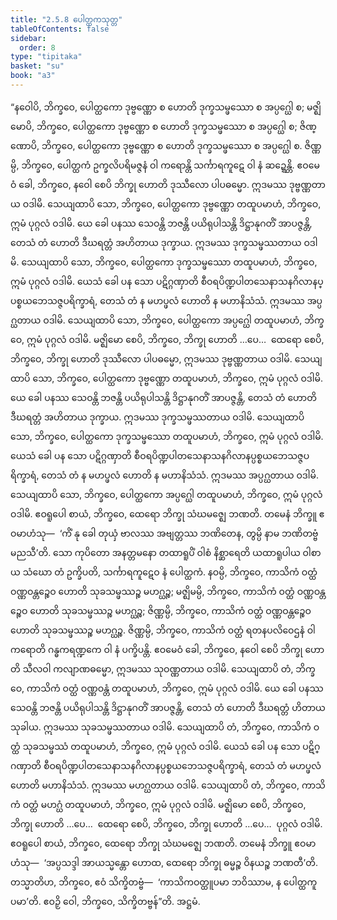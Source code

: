 ```yaml
---
title: "2.5.8 ပေါတ္ထကသုတ္တ"
tableOfContents: false
sidebar:
  order: 8
type: "tipitaka"
basket: "su"
book: "a3"
---
```



<DynamicBreadcrumb />

<Division number="100" book="a3" e="ch" v="15" p="249">

<Paragraph number="828" book="a3">
“နဝေါပိ, ဘိက္ခဝေ, ပေါတ္ထကော ဒုဗ္ဗဏ္ဏော စ ဟောတိ ဒုက္ခသမ္ဖဿော စ အပ္ပဂ္ဃေါ စ; မဇ္ဈိမောပိ, ဘိက္ခဝေ, ပေါတ္ထကော ဒုဗ္ဗဏ္ဏော စ ဟောတိ ဒုက္ခသမ္ဖဿော စ အပ္ပဂ္ဃေါ စ; ဇိဏ္ဏောပိ, ဘိက္ခဝေ, ပေါတ္ထကော ဒုဗ္ဗဏ္ဏော စ ဟောတိ ဒုက္ခသမ္ဖဿော စ အပ္ပဂ္ဃေါ စ. ဇိဏ္ဏမ္ပိ, ဘိက္ခဝေ, ပေါတ္ထကံ ဥက္ခလိပရိမဇ္ဇနံ ဝါ ကရောန္တိ သင်္ကာရကူဋေ ဝါ နံ ဆဍ္ဍေန္တိ.
</Paragraph>

<Paragraph number="829" book="a3">
ဧဝမေဝံ ခေါ, ဘိက္ခဝေ, နဝေါ စေပိ ဘိက္ခု ဟောတိ ဒုဿီလော ပါပဓမ္မော. ဣဒမဿ ဒုဗ္ဗဏ္ဏတာယ ဝဒါမိ. သေယျထာပိ သော, ဘိက္ခဝေ, ပေါတ္ထကော ဒုဗ္ဗဏ္ဏော တထူပမာဟံ, ဘိက္ခဝေ, ဣမံ ပုဂ္ဂလံ ဝဒါမိ. ယေ ခေါ ပနဿ သေဝန္တိ ဘဇန္တိ ပယိရုပါသန္တိ ဒိဋ္ဌာနုဂတိံ အာပဇ္ဇန္တိ, တေသံ တံ ဟောတိ ဒီဃရတ္တံ အဟိတာယ ဒုက္ခာယ. ဣဒမဿ ဒုက္ခသမ္ဖဿတာယ ဝဒါမိ. သေယျထာပိ သော, ဘိက္ခဝေ, ပေါတ္ထကော ဒုက္ခသမ္ဖဿော တထူပမာဟံ, ဘိက္ခဝေ, ဣမံ ပုဂ္ဂလံ ဝဒါမိ. ယေသံ ခေါ ပန သော ပဋိဂ္ဂဏှာတိ စီဝရပိဏ္ဍပါတသေနာသနဂိလာနပ္ပစ္စယဘေသဇ္ဇပရိက္ခာရံ, တေသံ တံ န မဟပ္ဖလံ ဟောတိ န မဟာနိသံသံ. ဣဒမဿ အပ္ပဂ္ဃတာယ ဝဒါမိ. သေယျထာပိ သော, ဘိက္ခဝေ, ပေါတ္ထကော အပ္ပဂ္ဃေါ တထူပမာဟံ, ဘိက္ခဝေ, ဣမံ ပုဂ္ဂလံ ဝဒါမိ. မဇ္ဈိမော စေပိ, ဘိက္ခဝေ, ဘိက္ခု ဟောတိ …ပေ…  ထေရော စေပိ, ဘိက္ခဝေ, ဘိက္ခု ဟောတိ ဒုဿီလော ပါပဓမ္မော, ဣဒမဿ ဒုဗ္ဗဏ္ဏတာယ ဝဒါမိ. သေယျထာပိ သော, ဘိက္ခဝေ, ပေါတ္ထကော ဒုဗ္ဗဏ္ဏော တထူပမာဟံ, ဘိက္ခဝေ, ဣမံ ပုဂ္ဂလံ ဝဒါမိ. ယေ ခေါ ပနဿ သေဝန္တိ ဘဇန္တိ ပယိရုပါသန္တိ ဒိဋ္ဌာနုဂတိံ အာပဇ္ဇန္တိ, တေသံ တံ ဟောတိ ဒီဃရတ္တံ အဟိတာယ ဒုက္ခာယ. ဣဒမဿ ဒုက္ခသမ္ဖဿတာယ ဝဒါမိ. သေယျထာပိ သော, ဘိက္ခဝေ, ပေါတ္ထကော ဒုက္ခသမ္ဖဿော တထူပမာဟံ, ဘိက္ခဝေ, ဣမံ ပုဂ္ဂလံ ဝဒါမိ. ယေသံ ခေါ ပန သော ပဋိဂ္ဂဏှာတိ စီဝရပိဏ္ဍပါတသေနာသနဂိလာနပ္ပစ္စယဘေသဇ္ဇပရိက္ခာရံ, တေသံ တံ န မဟပ္ဖလံ ဟောတိ န မဟာနိသံသံ. ဣဒမဿ အပ္ပဂ္ဃတာယ ဝဒါမိ. သေယျထာပိ သော, ဘိက္ခဝေ, ပေါတ္ထကော အပ္ပဂ္ဃေါ တထူပမာဟံ, ဘိက္ခဝေ, ဣမံ ပုဂ္ဂလံ ဝဒါမိ.
</Paragraph>

<Paragraph number="830" book="a3">
ဧဝရူပေါ စာယံ, ဘိက္ခဝေ, ထေရော ဘိက္ခု သံဃမဇ္ဈေ ဘဏတိ. တမေနံ ဘိက္ခူ ဧဝမာဟံသု—  ‘ကိံ နု ခေါ တုယှံ ဗာလဿ အဗျတ္တဿ ဘဏိတေန, တွမ္ပိ နာမ ဘဏိတဗ္ဗံ မညသီ’တိ. သော ကုပိတော အနတ္တမနော တထာရူပိံ ဝါစံ နိစ္ဆာရေတိ ယထာရူပါယ ဝါစာယ သံဃော တံ ဥက္ခိပတိ, သင်္ကာရကူဋေဝ နံ ပေါတ္ထကံ.
</Paragraph>

<Paragraph number="831" book="a3">
နဝမ္ပိ, ဘိက္ခဝေ, ကာသိကံ ဝတ္ထံ ဝဏ္ဏဝန္တဉ္စေဝ ဟောတိ သုခသမ္ဖဿဉ္စ မဟဂ္ဃဉ္စ; မဇ္ဈိမမ္ပိ, ဘိက္ခဝေ, ကာသိကံ ဝတ္ထံ ဝဏ္ဏဝန္တဉ္စေဝ ဟောတိ သုခသမ္ဖဿဉ္စ မဟဂ္ဃဉ္စ; ဇိဏ္ဏမ္ပိ, ဘိက္ခဝေ, ကာသိကံ ဝတ္ထံ ဝဏ္ဏဝန္တဉ္စေဝ ဟောတိ သုခသမ္ဖဿဉ္စ မဟဂ္ဃဉ္စ. ဇိဏ္ဏမ္ပိ, ဘိက္ခဝေ, ကာသိကံ ဝတ္ထံ ရတနပလိဝေဌနံ ဝါ ကရောတိ ဂန္ဓကရဏ္ဍကေ ဝါ နံ ပက္ခိပန္တိ.
</Paragraph>

<Paragraph number="832" book="a3">
ဧဝမေဝံ ခေါ, ဘိက္ခဝေ, နဝေါ စေပိ ဘိက္ခု ဟောတိ သီလဝါ ကလျာဏဓမ္မော, ဣဒမဿ သုဝဏ္ဏတာယ ဝဒါမိ. သေယျထာပိ တံ, ဘိက္ခဝေ, ကာသိကံ ဝတ္ထံ ဝဏ္ဏဝန္တံ တထူပမာဟံ, ဘိက္ခဝေ, ဣမံ ပုဂ္ဂလံ ဝဒါမိ. ယေ ခေါ ပနဿ သေဝန္တိ ဘဇန္တိ ပယိရုပါသန္တိ ဒိဋ္ဌာနုဂတိံ အာပဇ္ဇန္တိ, တေသံ တံ ဟောတိ ဒီဃရတ္တံ ဟိတာယ သုခါယ. ဣဒမဿ သုခသမ္ဖဿတာယ ဝဒါမိ. သေယျထာပိ တံ, ဘိက္ခဝေ, ကာသိကံ ဝတ္ထံ သုခသမ္ဖဿံ တထူပမာဟံ, ဘိက္ခဝေ, ဣမံ ပုဂ္ဂလံ ဝဒါမိ. ယေသံ ခေါ ပန သော ပဋိဂ္ဂဏှာတိ စီဝရပိဏ္ဍပါတသေနာသနဂိလာနပ္ပစ္စယဘေသဇ္ဇပရိက္ခာရံ, တေသံ တံ မဟပ္ဖလံ ဟောတိ မဟာနိသံသံ. ဣဒမဿ မဟဂ္ဃတာယ ဝဒါမိ. သေယျထာပိ တံ, ဘိက္ခဝေ, ကာသိကံ ဝတ္ထံ မဟဂ္ဃံ တထူပမာဟံ, ဘိက္ခဝေ, ဣမံ ပုဂ္ဂလံ ဝဒါမိ. မဇ္ဈိမော စေပိ, ဘိက္ခဝေ, ဘိက္ခု ဟောတိ …ပေ…  ထေရော စေပိ, ဘိက္ခဝေ, ဘိက္ခု ဟောတိ …ပေ…  ပုဂ္ဂလံ ဝဒါမိ.
</Paragraph>

<Paragraph number="833" book="a3">
ဧဝရူပေါ စာယံ, ဘိက္ခဝေ, ထေရော ဘိက္ခု သံဃမဇ္ဈေ ဘဏတိ. တမေနံ ဘိက္ခူ ဧဝမာဟံသု—  ‘အပ္ပသဒ္ဒါ အာယသ္မန္တော ဟောထ, ထေရော ဘိက္ခု ဓမ္မဉ္စ ဝိနယဉ္စ ဘဏတီ’တိ. တသ္မာတိဟ, ဘိက္ခဝေ, ဧဝံ သိက္ခိတဗ္ဗံ—  ‘ကာသိကဝတ္ထူပမာ ဘဝိဿာမ, န ပေါတ္ထကူပမာ’တိ. ဧဝဉှိ ဝေါ, ဘိက္ခဝေ, သိက္ခိတဗ္ဗန်”တိ.

</Paragraph>
</Division>

<Paragraph number="834" type="center" book="a3">
အဋ္ဌမံ.
</Paragraph>